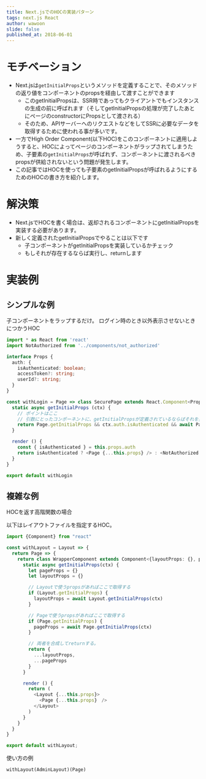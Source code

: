 ```yaml
---
title: Next.jsでのHOCの実装パターン
tags: next.js React
author: wawoon
slide: false
published_at: 2018-06-01
---
```


# モチベーション

- Next.jsは`getInitialProps`というメソッドを定義することで、そのメソッドの返り値をコンポーネントのpropsを経由して渡すことができます
  - このgetInitialPropsは、SSR時であってもクライアントでもインスタンスの生成の前に呼ばれます（そしてgetInitialPropsの処理が完了したあとにページのconstructorにPropsとして渡される）
  - そのため、APIサーバーへのリクエストなどをしてSSRに必要なデータを取得するために使われる事が多いです。
- 一方でHigh Order Component(以下HOC)をこのコンポーネントに適用しようすると、HOCによってページのコンポーネントがラップされてしまうため、子要素の`getInitialProps`が呼ばれず、コンポーネントに渡されるべきpropsが供給されないという問題が発生します。
- この記事ではHOCを使っても子要素のgetInitialPropsが呼ばれるようにするためのHOCの書き方を紹介します。

# 解決策

- Next.jsでHOCを書く場合は、返却されるコンポーネントにgetInitialPropsを実装する必要があります。
- 新しく定義されたgetInitialPropsでやることは以下です
  - 子コンポーネントがgetInitialPropsを実装しているかチェック
  - もしそれが存在するならば実行し、returnします

# 実装例

## シンプルな例

子コンポーネントをラップするだけ。
ログイン時のとき以外表示させないときにつかうHOC

```typescript
import * as React from 'react'
import NotAuthorized from '../components/not_authorized'

interface Props {
  auth: {
    isAuthenticated: boolean;
    accessToken?: string;
    userId?: string;
  }
}

const withLogin = Page => class SecurePage extends React.Component<Props, {}> {
  static async getInitialProps (ctx) {
    // ポイントはここ
    // 引数にとったコンポーネントに、getInitialPropsが定義されているならばそれを実行する
    return Page.getInitialProps && ctx.auth.isAuthenticated && await Page.getInitialProps(ctx)
  }

  render () {
    const { isAuthenticated } = this.props.auth
    return isAuthenticated ? <Page {...this.props} /> : <NotAuthorized />
  }
}

export default withLogin
```

## 複雑な例

HOCを返す高階関数の場合

以下はレイアウトファイルを指定するHOC。

```typescript
import {Component} from "react"

const withLayout = Layout => {
  return Page => {
    return class WrapperComponent extends Component<{layoutProps: {}, pageProps: {}}, {}> {
      static async getInitialProps(ctx) {
        let pageProps = {}
        let layoutProps = {}

        // Layoutで使うpropsがあればここで取得する
        if (Layout.getInitialProps) {
          layoutProps = await Layout.getInitialProps(ctx)
        }

        // Pageで使うpropsがあればここで取得する
        if (Page.getInitialProps) {
          pageProps = await Page.getInitialProps(ctx)
        }

        // 両者を合成してreturnする。
        return {
          ...layoutProps,
          ...pageProps
        }
      }

      render () {
        return (
          <Layout {...this.props}>
            <Page {...this.props}　/>
          </Layout>
        )
      }
    }
  }
}

export default withLayout;
```

使い方の例

```react
withLayout(AdminLayout)(Page)
```

